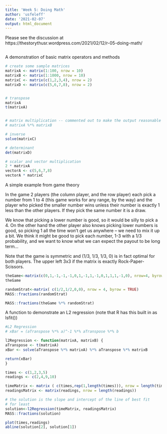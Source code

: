 ```yaml
---
title: 'Week 5: Doing Math'
author: 'usfeleff'
date: '2021-02-07'
output: html_document
---
```


Please see the discussion at https://thestorythusr.wordpress.com/2021/02/12/r-05-doing-math/

```r

```

A demonstration of basic matrix operators and methods

```r
# create some sample matrices
matrixA <- matrix(1:100, nrow = 10)
matrixB <- matrix(1:1000, nrow = 10)
matrixC <- matrix(c(1,2,3,4), nrow = 2)
matrixD <- matrix(c(5,6,7,8), nrow = 2)


# transpose
matrixA
t(matrixA)


# matrix multiplication -- commented out to make the output reasonable
# matrixA %*% matrixB

# inverse
solve(matrixC)

# determinant
det(matrixD)

# scalar and vector multiplication
2 * matrixA
vectorA <- c(5,6,7,8)
vectorA * matrixC

```


A simple example from game theory

In the game 2 players (the column player, and the row player) each pick a number from 1 to 4 (this game works for any range, by the way) and the player who picked the smaller number wins unless their number is exactly 1 less than the other players. If they pick the same number it is a draw.

We know that picking a lower number is good, so it would be silly to pick a 4. On the other hand the other player also knows picking lower numbers is good, so picking 1 all the time won't get us anywhere -- we need to mix it up a bit. We think it might be good to pick each number, 1-3 with a 1/3 probability, and we want to know what we can expect the payout to be long term...

Note that the game is symmetric and (1/3, 1/3, 1/3, 0) is in fact optimal for both players.
The upper left 3x3 if the matrix is exactly Rock-Paper-Scissors.

```r
theGame<-matrix(c(0,1,-1,-1,-1,0,1,-1,1,-1,0,1,1,1,-1,0), nrow=4, byrow = TRUE)
theGame

randomStrat<-matrix( c(1/2,1/2,0,0), nrow = 4, byrow = TRUE)
MASS::fractions(randomStrat)

MASS::fractions(theGame %*% randomStrat)
```


A function to demonstrate an L2 regression
(note that R has this built in as lsfit())
```r
#L2 Regression
# xBar = (aTranspose %*% a)^-1 %*% aTranspose %*% b

l2Regression <- function(matrixA, matrixB) {
aTranspose <- t(matrixA)
xBar <- solve(aTranspose %*% matrixA) %*% aTranspose %*% matrixB

return(xBar)
}

times <- c(1,2,3,5)
readings <- c(2,4,9,10)

timeMatrix <- matrix ( c(times,rep(1,length(times))), nrow = length(times))
readingsMatrix <- matrix(readings, nrow = length(readings))

# the solution is the slope and intercept of the line of best fit
# for least
solution<-l2Regression(timeMatrix, readingsMatrix)
MASS::fractions(solution)

plot(times,readings)
abline(solution[2], solution[1])
```



